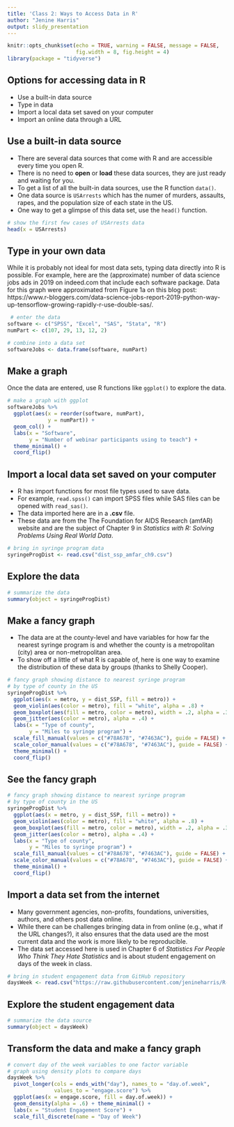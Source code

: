 ```yaml
---
title: 'Class 2: Ways to Access Data in R'
author: "Jenine Harris"
output: slidy_presentation
---
```


```r
knitr::opts_chunk$set(echo = TRUE, warning = FALSE, message = FALSE,
                      fig.width = 8, fig.height = 4) 
library(package = "tidyverse")
```

## Options for accessing data in R 

* Use a built-in data source 
* Type in data 
* Import a local data set saved on your computer 
* Import an online data through a URL  

## Use a built-in data source 

* There are several data sources that come with R and are accessible every time you open R. 
* There is no need to **open** or **load** these data sources, they are just ready and waiting for you. 
* To get a list of all the built-in data sources, use the R function `data()`. 
* One data source is `USArrests` which has the numer of murders, assaults, rapes, and the population size of each state in the US. 
* One way to get a glimpse of this data set, use the `head()` function.

```r
# show the first few cases of USArrests data
head(x = USArrests)
```

## Type in your own data 

While it is probably not ideal for most data sets, typing data directly into R is possible. For example, here are the (approximate) number of data science jobs ads in 2019 on indeed.com that include each software package. Data for this graph were approximated from Figure 1a on this blog post: https://www.r-bloggers.com/data-science-jobs-report-2019-python-way-up-tensorflow-growing-rapidly-r-use-double-sas/.  

```r
 # enter the data 
software <- c("SPSS", "Excel", "SAS", "Stata", "R")
numPart <- c(107, 29, 13, 12, 2)

# combine into a data set
softwareJobs <- data.frame(software, numPart)
```

## Make a graph

Once the data are entered, use R functions like `ggplot()` to explore the data.  

```r
# make a graph with ggplot
softwareJobs %>% 
  ggplot(aes(x = reorder(software, numPart), 
             y = numPart)) +
  geom_col() +
  labs(x = "Software", 
       y = "Number of webinar participants using to teach") +
  theme_minimal() +
  coord_flip()
```

## Import a local data set saved on your computer 

* R has import functions for most file types used to save data. 
* For example, `read.spss()` can import SPSS files while SAS files can be opened with `read_sas()`. 
* The data imported here are in a **.csv** file.
* These data are from the The Foundation for AIDS Research (amfAR) website and are the subject of Chapter 9 in *Statistics with R: Solving Problems Using Real World Data*. 

```r
# bring in syringe program data 
syringeProgDist <- read.csv("dist_ssp_amfar_ch9.csv")
```

## Explore the data 

```r
# summarize the data 
summary(object = syringeProgDist)
```

## Make a fancy graph

* The data are at the county-level and have variables for how far the nearest syringe program is and whether the county is a metropolitan (city) area or non-metropolitan area. 
* To show off a little of what R is capable of, here is one way to examine the distribution of these data by groups (thanks to Shelly Cooper). 

```r
# fancy graph showing distance to nearest syringe program
# by type of county in the US 
syringeProgDist %>%
  ggplot(aes(x = metro, y = dist_SSP, fill = metro)) +
  geom_violin(aes(color = metro), fill = "white", alpha = .8) + 
  geom_boxplot(aes(fill = metro, color = metro), width = .2, alpha = .3) +
  geom_jitter(aes(color = metro), alpha = .4) +
  labs(x = "Type of county", 
       y = "Miles to syringe program") +
  scale_fill_manual(values = c("#78A678", "#7463AC"), guide = FALSE) + 
  scale_color_manual(values = c("#78A678", "#7463AC"), guide = FALSE) +
  theme_minimal() +
  coord_flip()
```

## See the fancy graph 

```r
# fancy graph showing distance to nearest syringe program
# by type of county in the US 
syringeProgDist %>%
  ggplot(aes(x = metro, y = dist_SSP, fill = metro)) +
  geom_violin(aes(color = metro), fill = "white", alpha = .8) + 
  geom_boxplot(aes(fill = metro, color = metro), width = .2, alpha = .3) +
  geom_jitter(aes(color = metro), alpha = .4) +
  labs(x = "Type of county", 
       y = "Miles to syringe program") +
  scale_fill_manual(values = c("#78A678", "#7463AC"), guide = FALSE) + 
  scale_color_manual(values = c("#78A678", "#7463AC"), guide = FALSE) +
  theme_minimal() +
  coord_flip()
```

## Import a data set from the internet 

* Many government agencies, non-profits, foundations, universities, authors, and others post data online. 
* While there can be challenges bringing data in from online (e.g., what if the URL changes?), it also ensures that the data used are the most current data and the work is more likely to be reproducible. 
* The data set accessed here is used in Chapter 6 of *Statistics For People Who Think They Hate Statistics* and is about student engagement on days of the week in class.

```r
# bring in student engagement data from GitHub repository
daysWeek <- read.csv("https://raw.githubusercontent.com/jenineharris/R-you-ready-demo/master/ch6ds3.csv")
```

## Explore the student engagement data  

```r
# summarize the data source 
summary(object = daysWeek)
```

## Transform the data and make a fancy graph 

```r
# convert day of the week variables to one factor variable
# graph using density plots to compare days
daysWeek %>% 
  pivot_longer(cols = ends_with("day"), names_to = "day.of.week", 
               values_to = "engage.score") %>% 
  ggplot(aes(x = engage.score, fill = day.of.week)) +
  geom_density(alpha = .6) + theme_minimal() +
  labs(x = "Student Engagement Score") +
  scale_fill_discrete(name = "Day of Week")
```





